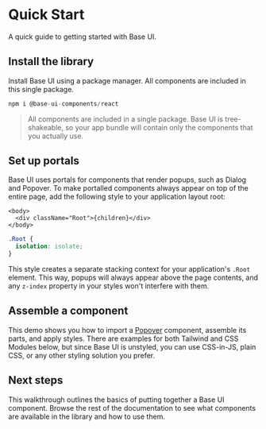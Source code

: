 # Quick Start

<Subtitle>A quick guide to getting started with Base UI.</Subtitle>
<Meta name="description" content="A quick guide to getting started with Base UI." />

## Install the library

Install Base UI using a package manager. All components are included in this single package.

```jsx title="Terminal"
npm i @base-ui-components/react
```

> All components are included in a single package. Base UI is tree-shakeable, so your app bundle will contain only the components that you actually use.

## Set up portals

Base UI uses portals for components that render popups, such as Dialog and Popover. To make portalled components always appear on top of the entire page, add the following style to your application layout root:

```tsx title="layout.tsx"
<body>
  <div className="Root">{children}</div>
</body>
```

```css title="styles.css"
.Root {
  isolation: isolate;
}
```

This style creates a separate stacking context for your application's `.Root` element. This way, popups will always appear above the page contents, and any `z-index` property in your styles won't interfere with them.

## Assemble a component

This demo shows you how to import a [Popover](/react/components/popover) component, assemble its parts, and apply styles. There are examples for both Tailwind and CSS Modules below, but since Base UI is unstyled, you can use CSS-in-JS, plain CSS, or any other styling solution you prefer.

<Demo path="../../components/popover/demos/hero" />

## Next steps

This walkthrough outlines the basics of putting together a Base UI component. Browse the rest of the documentation to see what components are available in the library and how to use them.
